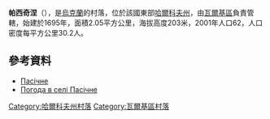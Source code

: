 {{coord|49|55|54|N|35|44|15|E|scale:100000_region:UA|display=title}}

'''帕西奇涅'''（{{lang-uk|Пасічне}}），是[[烏克蘭|烏克蘭]]的村落，位於該國東部[[哈爾科夫州|哈爾科夫州]]，由[[瓦爾基區|瓦爾基區]]負責管轄，始建於1695年，面積2.05平方公里，海拔高度203米，2001年人口62，人口密度每平方公里30.2人。

==參考資料==
*[http://gska2.rada.gov.ua/pls/z7502/A005?rdat1=09.01.2009&rf7571=32617 Пасічне]{{dead link|date=2018年2月 |bot=InternetArchiveBot |fix-attempted=yes }}
* [http://weather.in.ua/ua/har'kovskaja/19678 Погода в селі Пасічне] {{Wayback|url=http://weather.in.ua/ua/har%27kovskaja/19678 |date=20220524152506 }}

{{DEFAULTSORT:Пасічне}}
[[Category:哈爾科夫州村落|Category:哈爾科夫州村落]]
[[Category:瓦爾基區村落|Category:瓦爾基區村落]]


{{Kharkiv-geo-stub}}